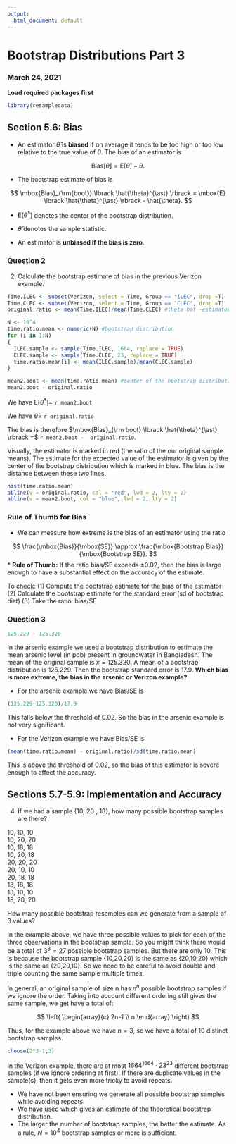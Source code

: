 ```yaml
---
output:
  html_document: default
---
```

# Bootstrap Distributions Part 3
### March 24, 2021

**Load required packages first**
```r
library(resampledata)
```

## Section 5.6: Bias

* An estimator $\hat{\theta}$ is **biased** if on average it tends to be too high or too low relative to the true value of $\theta$. The bias of an estimator is

$$ 
\mbox{Bias}\lbrack \hat{\theta} \rbrack = \mbox{E} \lbrack \hat{\theta} \rbrack - \theta. 
$$

* The bootstrap estimate of bias is
 
$$
\mbox{Bias}_{\rm{boot}} \lbrack \hat{\theta}^{\ast} \rbrack =  \mbox{E} \lbrack \hat{\theta}^{\ast} \rbrack - \hat{\theta}.
$$

+ $\mbox{E} \lbrack \hat{\theta}^{\ast} \rbrack$ denotes the center of the bootstrap distribution.

+ $\hat{\theta}$ denotes the sample statistic.

* An estimator is **unbiased if the bias is zero**.

### Question 2

2. Calculate the bootstrap estimate of bias in the previous Verizon example.

```r
Time.ILEC <- subset(Verizon, select = Time, Group == "ILEC", drop =T)
Time.CLEC <- subset(Verizon, select = Time, Group == "CLEC", drop =T)
original.ratio <- mean(Time.ILEC)/mean(Time.CLEC) #theta hat -estimator

N <- 10^4
time.ratio.mean <- numeric(N) #bootstrap distribution
for (i in 1:N)
{
  ILEC.sample <- sample(Time.ILEC, 1664, replace = TRUE)
  CLEC.sample <- sample(Time.CLEC, 23, replace = TRUE)
  time.ratio.mean[i] <- mean(ILEC.sample)/mean(CLEC.sample)
}

mean2.boot <- mean(time.ratio.mean) #center of the bootstrap distribution E(theta-hat*)
mean2.boot - original.ratio
```

We have $\mbox{E} \lbrack \hat{\theta}^{\ast} \rbrack =$ `r mean2.boot`

We have $\hat{\theta} =$ `r original.ratio`

The bias is therefore $\mbox{Bias}_{\rm boot} \lbrack \hat{\theta}^{\ast} \rbrack =$ `r mean2.boot -  original.ratio`. 

Visually, the estimator is marked in red (the ratio of the our original sample means). The estimate for the expected value of the estimator is given by the center of the bootstrap distribution which is marked in blue. The bias is the distance between these two lines.

```r
hist(time.ratio.mean)
abline(v = original.ratio, col = "red", lwd = 2, lty = 2)
abline(v = mean2.boot, col = "blue", lwd = 2, lty = 2)
```

### Rule of Thumb for Bias

* We can measure how extreme is the bias of an estimator using the ratio

$$
\frac{\mbox{Bias}}{\mbox{SE}} \approx  \frac{\mbox{Bootstrap Bias}}{\mbox{Bootstrap SE}}.
$$
* **Rule of Thumb:** If the ratio bias/SE exceeds $\pm 0.02$, then the bias is large enough to have a substantial effect on the accuracy of the estimate.

To check:
(1) Compute the bootstrap estimate for the bias of the estimator
(2) Calculate the bootstrap estimate for the standard error (sd of bootstrap dist)
(3) Take the ratio: bias/SE

### Question 3 

```r
125.229 - 125.320
```

In the arsenic example  we used a bootstrap distribution to estimate the mean arsenic level (in ppb) present in groundwater in Bangladesh. The mean of the original sample is $\bar{x} = 125.320$. A mean of a bootstrap distribution is $125.229$. Then the bootstrap standard error is 17.9. **Which bias is more extreme, the bias in the arsenic or Verizon example?**

* For the arsenic example we have Bias/SE is 

```r
(125.229-125.320)/17.9
```

This falls below the threshold of 0.02. So the bias in the arsenic example is not very significant.

* For the Verizon example we have Bias/SE is 

```r
(mean(time.ratio.mean) - original.ratio)/sd(time.ratio.mean)
```

This is above the threshold of 0.02, so the bias of this estimator is severe enough to affect the accuracy.

## Sections 5.7-5.9: Implementation and Accuracy

4. If we had a sample {10,  20 , 18}, how many possible bootstrap samples are there?

10, 10, 10  
10, 20, 20  
10, 18, 18  
10, 20, 18  
20, 20, 20  
20, 10, 10  
20, 18, 18  
18, 18, 18  
18, 10, 10  
18, 20, 20  

How many possible bootstrap resamples can we generate from a sample of 3 values?


In the example above, we have three possible values to pick for each of the three observations in the bootstrap sample. So you might think there would be a total of $3^3=27$ possible bootstrap samples. But there are only 10. This is because the bootstrap sample {10,20,20} is the same as {20,10,20} which is the same as {20,20,10}. So we need to be careful to avoid double and triple counting the same sample multiple times.

In general, an original sample of size n has $n^n$ possible bootstrap samples if we ignore the order. Taking into account different ordering still gives the same sample, we get have a total of:

$$
\left( \begin{array}{c}  2n-1 \\ n  \end{array} \right)
$$

Thus, for the example above we have $n=3$, so we have a total of 10 distinct bootstrap samples.
 
```r
choose(2*3-1,3)
```


In the Verizon example, there are at most $1664^{1664} \cdot 23^{23}$ different bootstrap samples (if we ignore ordering at first). If there are duplicate values in the sample(s), then it gets even more tricky to avoid repeats.

* We have not been ensuring we generate all possible bootstrap samples while avoiding repeats.  
* We have used \textbf{Monte Carlo sampling} which gives an estimate of the theoretical bootstrap distribution.  
* The larger the number of bootstrap samples, the better the estimate. As a rule, $N=10^4$ bootstrap samples or more is sufficient.  

